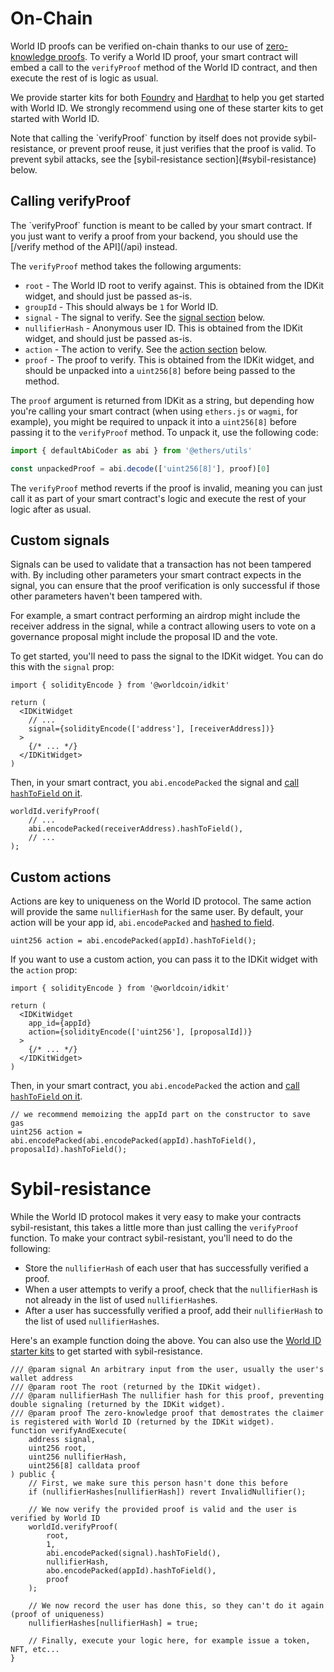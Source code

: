 
# On-Chain

World ID proofs can be verified on-chain thanks to our use of [zero-knowledge proofs](/advanced/protocol-internals). To verify a World ID proof, your smart contract will embed a call to the `verifyProof` method of the World ID contract, and then execute the rest of is logic as usual.

We provide starter kits for both [Foundry](https://github.com/worldcoin/world-id-starter) and [Hardhat](https://github.com/worldcoin/world-id-starter-hardhat) to help you get started with World ID. We strongly recommend using one of these starter kits to get started with World ID.

<Callout type="warning">
  Note that calling the `verifyProof` function by itself does not provide
  sybil-resistance, or prevent proof reuse, it just verifies that the proof is
  valid. To prevent sybil attacks, see the [sybil-resistance
  section](#sybil-resistance) below.
</Callout>

## Calling verifyProof

<Callout type="warning">
  The `verifyProof` function is meant to be called by your smart contract. If
  you just want to verify a proof from your backend, you should use the [/verify
  method of the API](/api) instead.
</Callout>

The `verifyProof` method takes the following arguments:

- `root` - The World ID root to verify against. This is obtained from the IDKit widget, and should just be passed as-is.
- `groupId` - This should always be `1` for World ID.
- `signal` - The signal to verify. See the [signal section](#custom-signals) below.
- `nullifierHash` - Anonymous user ID. This is obtained from the IDKit widget, and should just be passed as-is.
- `action` - The action to verify. See the [action section](#custom-actions) below.
- `proof` - The proof to verify. This is obtained from the IDKit widget, and should be unpacked into a `uint256[8]` before being passed to the method.

The `proof` argument is returned from IDKit as a string, but depending how you're calling your smart contract (when using `ethers.js` or `wagmi`, for example), you might be required to unpack it into a `uint256[8]` before passing it to the `verifyProof` method. To unpack it, use the following code:

```ts
import { defaultAbiCoder as abi } from '@ethers/utils'

const unpackedProof = abi.decode(['uint256[8]'], proof)[0]
```

The `verifyProof` method reverts if the proof is invalid, meaning you can just call it as part of your smart contract's logic and execute the rest of your logic after as usual.

## Custom signals

Signals can be used to validate that a transaction has not been tampered with. By including other parameters your smart contract expects in the signal, you can ensure that the proof verification is only successful if those other parameters haven't been tampered with.

For example, a smart contract performing an airdrop might include the receiver address in the signal, while a contract allowing users to vote on a governance proposal might include the proposal ID and the vote.

To get started, you'll need to pass the signal to the IDKit widget. You can do this with the `signal` prop:

```tsx
import { solidityEncode } from '@worldcoin/idkit'

return (
  <IDKitWidget
    // ...
    signal={solidityEncode(['address'], [receiverAddress])}
  >
    {/* ... */}
  </IDKitWidget>
)
```

Then, in your smart contract, you `abi.encodePacked` the signal and [call `hashToField` on it](https://github.com/worldcoin/world-id-starter/blob/main/src/helpers/ByteHasher.sol).

```solidity
worldId.verifyProof(
    // ...
    abi.encodePacked(receiverAddress).hashToField(),
    // ...
);
```

## Custom actions

Actions are key to uniqueness on the World ID protocol. The same action will provide the same `nullifierHash` for the same user. By default, your action will be your app id, `abi.encodePacked` and [hashed to field](https://github.com/worldcoin/world-id-starter/blob/main/src/helpers/ByteHasher.sol).

```solidity
uint256 action = abi.encodePacked(appId).hashToField();
```

If you want to use a custom action, you can pass it to the IDKit widget with the `action` prop:

```tsx
import { solidityEncode } from '@worldcoin/idkit'

return (
  <IDKitWidget
    app_id={appId}
    action={solidityEncode(['uint256'], [proposalId])}
  >
    {/* ... */}
  </IDKitWidget>
)
```

Then, in your smart contract, you `abi.encodePacked` the action and [call `hashToField` on it](https://github.com/worldcoin/world-id-starter/blob/main/src/helpers/ByteHasher.sol).

```solidity
// we recommend memoizing the appId part on the constructor to save gas
uint256 action = abi.encodePacked(abi.encodePacked(appId).hashToField(), proposalId).hashToField();
```

# Sybil-resistance

While the World ID protocol makes it very easy to make your contracts sybil-resistant, this takes a little more than just calling the `verifyProof` function. To make your contract sybil-resistant, you'll need to do the following:

- Store the `nullifierHash` of each user that has successfully verified a proof.
- When a user attempts to verify a proof, check that the `nullifierHash` is not already in the list of used `nullifierHash`es.
- After a user has successfully verified a proof, add their `nullifierHash` to the list of used `nullifierHash`es.

Here's an example function doing the above. You can also use the [World ID starter kits](#on-chain) to get started with sybil-resistance.

```solidity
/// @param signal An arbitrary input from the user, usually the user's wallet address
/// @param root The root (returned by the IDKit widget).
/// @param nullifierHash The nullifier hash for this proof, preventing double signaling (returned by the IDKit widget).
/// @param proof The zero-knowledge proof that demostrates the claimer is registered with World ID (returned by the IDKit widget).
function verifyAndExecute(
    address signal,
    uint256 root,
    uint256 nullifierHash,
    uint256[8] calldata proof
) public {
    // First, we make sure this person hasn't done this before
    if (nullifierHashes[nullifierHash]) revert InvalidNullifier();

    // We now verify the provided proof is valid and the user is verified by World ID
    worldId.verifyProof(
        root,
        1,
        abi.encodePacked(signal).hashToField(),
        nullifierHash,
        abo.encodePacked(appId).hashToField(),
        proof
    );

    // We now record the user has done this, so they can't do it again (proof of uniqueness)
    nullifierHashes[nullifierHash] = true;

    // Finally, execute your logic here, for example issue a token, NFT, etc...
}
```
